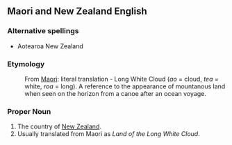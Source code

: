 ==Maori and New Zealand English==
===Alternative spellings===
* Aotearoa New Zealand 
===Etymology===
:From [[Maori]]: literal translation - Long White Cloud (''ao'' = cloud, ''tea'' = white, ''roa'' = long). A reference to the appearance of mountanous land when seen on the horizon from a canoe after an ocean voyage.

===Proper Noun===
#The country of [[New Zealand]].
#Usually translated from Maori as  ''Land of the Long White Cloud''.